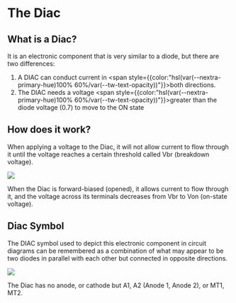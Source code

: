 
# The Diac

## What is a Diac?

It is an electronic component that is very similar to a diode, but there are two differences:
1. A DIAC can conduct current in <span style={{color:"hsl(var(--nextra-primary-hue)100% 60%/var(--tw-text-opacity))"}}>both directions</span>.
2. The DIAC needs a voltage <span style={{color:"hsl(var(--nextra-primary-hue)100% 60%/var(--tw-text-opacity))"}}>greater than the diode voltage (0.7)</span> to move to the ON state

## How does it work?

When applying a voltage to the Diac, it will not allow current to flow through it until the voltage reaches a certain threshold called Vbr (breakdown voltage).

<Image src="/diac-how-it-work.png" caption="How does diac work?" />

When the Diac is forward-biased (opened), it allows current to flow through it, and the voltage across its terminals decreases from Vbr to Von (on-state voltage).

## Diac Symbol

The DIAC symbol used to depict this electronic component in circuit diagrams can be remembered as a combination of what may appear to be two diodes in parallel with each other but connected in opposite directions.

<Image src="/diac-circuit-symbol.svg" caption="DIAC circuit symbol" />

The Diac has no anode, or cathode but A1, A2 (Anode 1, Anode 2), or MT1, MT2.
